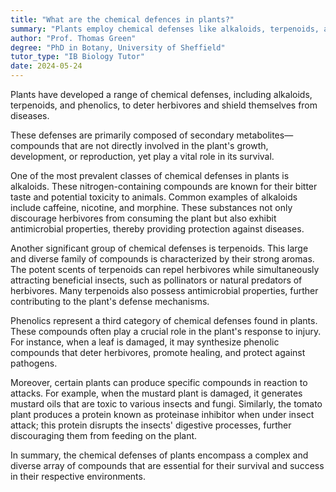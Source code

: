 ```yaml
---
title: "What are the chemical defences in plants?"
summary: "Plants employ chemical defenses like alkaloids, terpenoids, and phenolics to deter herbivores and safeguard against diseases, enhancing their survival and resilience in various environments."
author: "Prof. Thomas Green"
degree: "PhD in Botany, University of Sheffield"
tutor_type: "IB Biology Tutor"
date: 2024-05-24
---
```


Plants have developed a range of chemical defenses, including alkaloids, terpenoids, and phenolics, to deter herbivores and shield themselves from diseases.

These defenses are primarily composed of secondary metabolites—compounds that are not directly involved in the plant's growth, development, or reproduction, yet play a vital role in its survival.

One of the most prevalent classes of chemical defenses in plants is alkaloids. These nitrogen-containing compounds are known for their bitter taste and potential toxicity to animals. Common examples of alkaloids include caffeine, nicotine, and morphine. These substances not only discourage herbivores from consuming the plant but also exhibit antimicrobial properties, thereby providing protection against diseases.

Another significant group of chemical defenses is terpenoids. This large and diverse family of compounds is characterized by their strong aromas. The potent scents of terpenoids can repel herbivores while simultaneously attracting beneficial insects, such as pollinators or natural predators of herbivores. Many terpenoids also possess antimicrobial properties, further contributing to the plant's defense mechanisms.

Phenolics represent a third category of chemical defenses found in plants. These compounds often play a crucial role in the plant's response to injury. For instance, when a leaf is damaged, it may synthesize phenolic compounds that deter herbivores, promote healing, and protect against pathogens.

Moreover, certain plants can produce specific compounds in reaction to attacks. For example, when the mustard plant is damaged, it generates mustard oils that are toxic to various insects and fungi. Similarly, the tomato plant produces a protein known as proteinase inhibitor when under insect attack; this protein disrupts the insects' digestive processes, further discouraging them from feeding on the plant.

In summary, the chemical defenses of plants encompass a complex and diverse array of compounds that are essential for their survival and success in their respective environments.
    